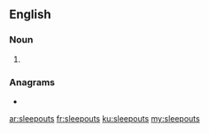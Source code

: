 ==English==

===Noun===
{{head|en|noun plural form}}

# {{plural of|sleepout|lang=en}}

===Anagrams===
* {{l|en|outsleeps}}

[[ar:sleepouts]]
[[fr:sleepouts]]
[[ku:sleepouts]]
[[my:sleepouts]]